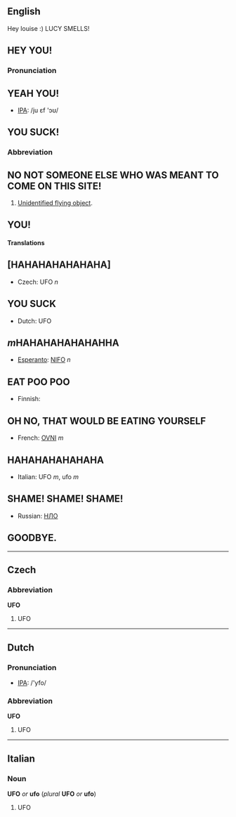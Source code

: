 ==English==
Hey louise :) LUCY SMELLS!

== HEY YOU! ==

===Pronunciation=== 

== YEAH YOU! ==

*[[w:IPA|IPA]]: /ju ɛf 'ɔʊ/ 

== YOU SUCK! ==


===Abbreviation=== 

== NO NOT SOMEONE ELSE WHO WAS MEANT TO COME ON THIS SITE! ==

#[[Unidentified flying object]].
 
== YOU! ==


====Translations==== 

== [HAHAHAHAHAHAHA] ==

*Czech: UFO ''n'' 

== YOU SUCK ==

*Dutch: UFO 

== ''m''HAHAHAHAHAHAHHA ==

*[[Esperanto]]: [[NIFO]] ''n''
  
== EAT POO POO ==

*Finnish: 

== OH NO, THAT WOULD BE EATING YOURSELF ==

*French: [[OVNI]] ''m''

== HAHAHAHAHAHAHA ==

*Italian: UFO ''m'', ufo ''m'' 

== SHAME! SHAME! SHAME! ==

*Russian: [[НЛО]] 

== GOODBYE. ==
 

----

==Czech==
===Abbreviation===
'''UFO'''

#UFO

----
==Dutch==
=== Pronunciation ===
*[[w:IPA|IPA]]: /'yfo/

===Abbreviation===
'''UFO'''

#UFO

----
==Italian==
===Noun===
'''UFO''' ''or'' '''ufo''' (''plural'' '''UFO''' ''or'' '''ufo''')

#UFO